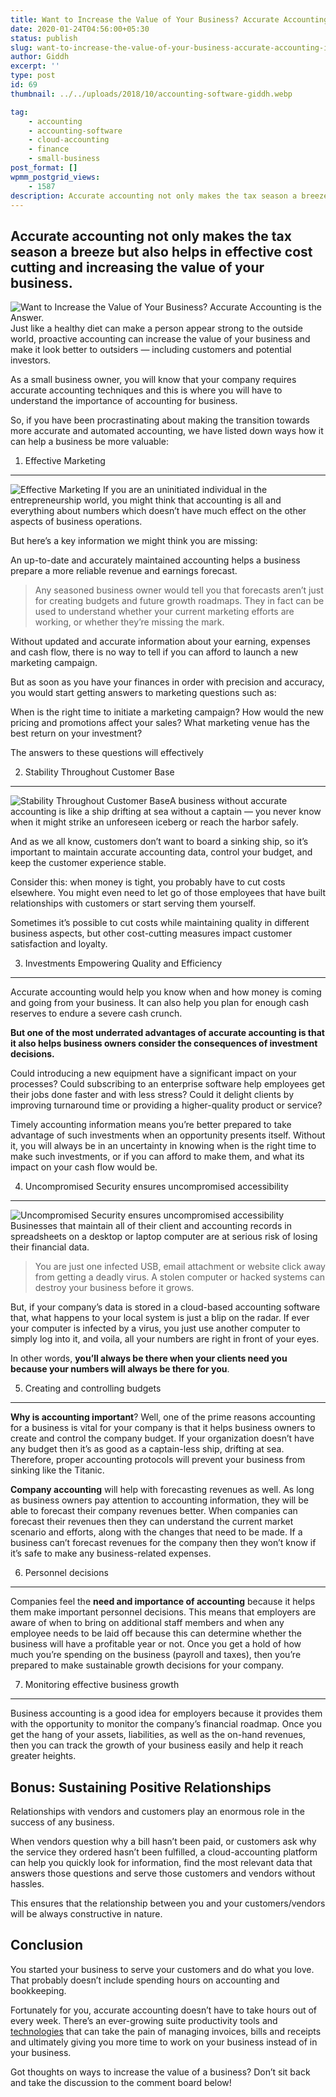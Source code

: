 ```yaml
---
title: Want to Increase the Value of Your Business? Accurate Accounting is the Answer.
date: 2020-01-24T04:56:00+05:30
status: publish
slug: want-to-increase-the-value-of-your-business-accurate-accounting-is-the-answer
author: Giddh
excerpt: ''
type: post
id: 69
thumbnail: ../../uploads/2018/10/accounting-software-giddh.webp

tag:
    - accounting
    - accounting-software
    - cloud-accounting
    - finance
    - small-business
post_format: []
wpmm_postgrid_views:
    - 1587
description: Accurate accounting not only makes the tax season a breeze but also helps in effective cost cutting and increasing the value of your business. 
---
```

Accurate accounting not only makes the tax season a breeze but also helps in effective cost cutting and increasing the value of your business. 
-----------------------------------------------------------------------------------------------------------------------------------------------
 <img src = "../../img/blog/1*e4y3d5YrGKAW6VBq1sneOw.webp" alt="Want to Increase the Value of Your Business? Accurate Accounting is the Answer." />
Just like a healthy diet can make a person appear strong to the outside world, proactive accounting can increase the value of your business and make it look better to outsiders — including customers and potential investors.

As a small business owner, you will know that your company requires accurate accounting techniques and this is where you will have to understand the importance of accounting for business.

So, if you have been procrastinating about making the transition towards more accurate and automated accounting, we have listed down ways how it can help a business be more valuable:

1. Effective Marketing
----------------------

<img class="wp-block-image size-large" src = "../../img/blog/1*xzszS4W9LtamUCwaHApvXQ.webp" alt="Effective Marketing" /> If you are an uninitiated individual in the entrepreneurship world, you might think that accounting is all and everything about numbers which doesn’t have much effect on the other aspects of business operations.

But here’s a key information we might think you are missing:

An up-to-date and accurately maintained accounting helps a business prepare a more reliable revenue and earnings forecast.

> Any seasoned business owner would tell you that forecasts aren’t just for creating budgets and future growth roadmaps. They in fact can be used to understand whether your current marketing efforts are working, or whether they’re missing the mark.

Without updated and accurate information about your earning, expenses and cash flow, there is no way to tell if you can afford to launch a new marketing campaign.

But as soon as you have your finances in order with precision and accuracy, you would start getting answers to marketing questions such as:

When is the right time to initiate a marketing campaign? How would the new pricing and promotions affect your sales? What marketing venue has the best return on your investment?

The answers to these questions will effectively

2. Stability Throughout Customer Base
-------------------------------------

<img class="wp-block-image size-large" src = "../../img/blog/1*iB2CX3PqIo1LAYUvoi-xvA.webp" alt="Stability Throughout Customer Base" />A business without accurate accounting is like a ship drifting at sea without a captain — you never know when it might strike an unforeseen iceberg or reach the harbor safely.

And as we all know, customers don’t want to board a sinking ship, so it’s important to maintain accurate accounting data, control your budget, and keep the customer experience stable.

Consider this: when money is tight, you probably have to cut costs elsewhere. You might even need to let go of those employees that have built relationships with customers or start serving them yourself.

Sometimes it’s possible to cut costs while maintaining quality in different business aspects, but other cost-cutting measures impact customer satisfaction and loyalty.

3. Investments Empowering Quality and Efficiency
------------------------------------------------

Accurate accounting would help you know when and how money is coming and going from your business. It can also help you plan for enough cash reserves to endure a severe cash crunch.

**But one of the most underrated advantages of accurate accounting is that it also helps business owners consider the consequences of investment decisions.**

Could introducing a new equipment have a significant impact on your processes? Could subscribing to an enterprise software help employees get their jobs done faster and with less stress? Could it delight clients by improving turnaround time or providing a higher-quality product or service?

Timely accounting information means you’re better prepared to take advantage of such investments when an opportunity presents itself. Without it, you will always be in an uncertainty in knowing when is the right time to make such investments, or if you can afford to make them, and what its impact on your cash flow would be.

4. Uncompromised Security ensures uncompromised accessibility
-------------------------------------------------------------

<img class="wp-block-image size-large" src = "../../img/blog/1*1cfALS_zJ8zUSMSw8ERxKg.webp" alt="Uncompromised Security ensures uncompromised accessibility" />Businesses that maintain all of their client and accounting records in spreadsheets on a desktop or laptop computer are at serious risk of losing their financial data.

> You are just one infected USB, email attachment or website click away from getting a deadly virus. A stolen computer or hacked systems can destroy your business before it grows.

But, if your company’s data is stored in a cloud-based accounting software that, what happens to your local system is just a blip on the radar. If ever your computer is infected by a virus, you just use another computer to simply log into it, and voila, all your numbers are right in front of your eyes.

In other words, **you’ll always be there when your clients need you because your numbers will always be there for you**.

5. Creating and controlling budgets
-----------------------------------

**Why is accounting important**? Well, one of the prime reasons accounting for a business is vital for your company is that it helps business owners to create and control the company budget. If your organization doesn’t have any budget then it’s as good as a captain-less ship, drifting at sea. Therefore, proper accounting protocols will prevent your business from sinking like the Titanic.

**Company accounting** will help with forecasting revenues as well. As long as business owners pay attention to accounting information, they will be able to forecast their company revenues better. When companies can forecast their revenues then they can understand the current market scenario and efforts, along with the changes that need to be made. If a business can’t forecast revenues for the company then they won’t know if it’s safe to make any business-related expenses.

6. Personnel decisions
----------------------

Companies feel the **need and importance of accounting** because it helps them make important personnel decisions. This means that employers are aware of when to bring on additional staff members and when any employee needs to be laid off because this can determine whether the business will have a profitable year or not. Once you get a hold of how much you’re spending on the business (payroll and taxes), then you’re prepared to make sustainable growth decisions for your company.

7. Monitoring effective business growth
---------------------------------------

Business accounting is a good idea for employers because it provides them with the opportunity to monitor the company’s financial roadmap. Once you get the hang of your assets, liabilities, as well as the on-hand revenues, then you can track the growth of your business easily and help it reach greater heights.

Bonus: Sustaining Positive Relationships
----------------------------------------

Relationships with vendors and customers play an enormous role in the success of any business.

When vendors question why a bill hasn’t been paid, or customers ask why the service they ordered hasn’t been fulfilled, a cloud-accounting platform can help you quickly look for information, find the most relevant data that answers those questions and serve those customers and vendors without hassles.

This ensures that the relationship between you and your customers/vendors will be always constructive in nature.

Conclusion
----------

You started your business to serve your customers and do what you love. That probably doesn’t include spending hours on accounting and bookkeeping.

Fortunately for you, accurate accounting doesn’t have to take hours out of every week. There’s an ever-growing suite productivity tools and [technologies](https://giddh.com) that can take the pain of managing invoices, bills and receipts and ultimately giving you more time to work on your business instead of in your business.

Got thoughts on ways to increase the value of a business? Don’t sit back and take the discussion to the comment board below!